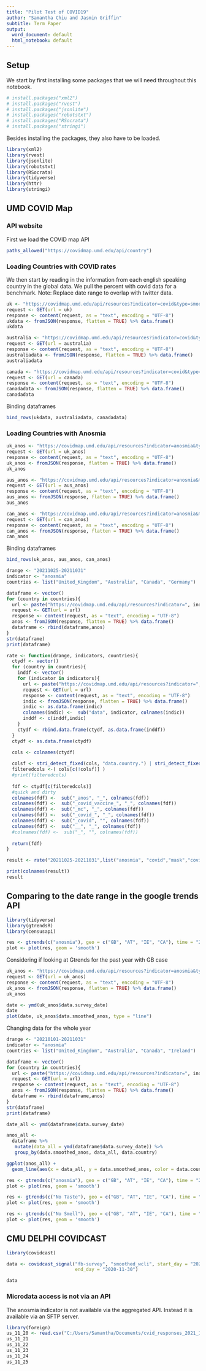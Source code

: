 ---
title: "Pilot Test of COVID19"
author: "Samantha Chiu and Jasmin Griffin"
subtitle: Term Paper
output:
  word_document: default
  html_notebook: default
---

## Setup

We start by first installing some packages that we will need throughout this notebook.

```{r}
# install.packages("xml2")
# install.packages("rvest")
# install.packages("jsonlite")
# install.packages("robotstxt")
# install.packages("RSocrata")
# install.packages("stringi")
```

Besides installing the packages, they also have to be loaded.

```{r}
library(xml2)
library(rvest)
library(jsonlite)
library(robotstxt)
library(RSocrata)
library(tidyverse)
library(httr)
library(stringi)
```

## UMD COVID Map

### API website 

First we load the COVID map API

```{r}
paths_allowed("https://covidmap.umd.edu/api/country")
```

### Loading Countries with COVID rates

We then start by reading in the information from each english speaking country in the global data.
We pull the percent with covid data for a benchmark.
Note: Replace date range to overlap with twitter data.

```{r}
uk <- "https://covidmap.umd.edu/api/resources?indicator=covid&type=smoothed&country=United_Kingdom&daterange=20211020-20211027"
request <- GET(url = uk)
response <- content(request, as = "text", encoding = "UTF-8")
ukdata <- fromJSON(response, flatten = TRUE) %>% data.frame()
ukdata
```
```{r}
australia <- "https://covidmap.umd.edu/api/resources?indicator=covid&type=smoothed&country=Australia&daterange=20211020-20211027"
request <- GET(url = australia)
response <- content(request, as = "text", encoding = "UTF-8")
australiadata <- fromJSON(response, flatten = TRUE) %>% data.frame()
australiadata
```
```{r}
canada <- "https://covidmap.umd.edu/api/resources?indicator=covid&type=smoothed&country=canada&daterange=20211020-20211027"
request <- GET(url = canada)
response <- content(request, as = "text", encoding = "UTF-8")
canadadata <- fromJSON(response, flatten = TRUE) %>% data.frame()
canadadata
```

Binding dataframes

```{r}
bind_rows(ukdata, australiadata, canadadata)
```

### Loading Countries with Anosmia

```{r}
uk_anos <- "https://covidmap.umd.edu/api/resources?indicator=anosmia&type=smoothed&country=United_Kingdom&daterange=20211025-20211031"
request <- GET(url = uk_anos)
response <- content(request, as = "text", encoding = "UTF-8")
uk_anos <- fromJSON(response, flatten = TRUE) %>% data.frame()
uk_anos
```

```{r}
aus_anos <- "https://covidmap.umd.edu/api/resources?indicator=anosmia&type=smoothed&country=Australia&daterange=20211025-20211031"
request <- GET(url = aus_anos)
response <- content(request, as = "text", encoding = "UTF-8")
aus_anos <- fromJSON(response, flatten = TRUE) %>% data.frame()
aus_anos
```

```{r}
can_anos <- "https://covidmap.umd.edu/api/resources?indicator=anosmia&type=smoothed&country=Canada&daterange=20211025-20211031"
request <- GET(url = can_anos)
response <- content(request, as = "text", encoding = "UTF-8")
can_anos <- fromJSON(response, flatten = TRUE) %>% data.frame()
can_anos
```

Binding dataframes

```{r}
bind_rows(uk_anos, aus_anos, can_anos)
```
```{r}
drange <- "20211025-20211031"
indicator <- "anosmia"
countries <- list("United_Kingdom", "Australia", "Canada", "Germany")

dataframe <- vector()
for (country in countries){
  url <- paste("https://covidmap.umd.edu/api/resources?indicator=", indicator,"&type=smoothed&country=",country,"&daterange=",drange, sep="")
  request <- GET(url = url)
  response <- content(request, as = "text", encoding = "UTF-8")
  anos <- fromJSON(response, flatten = TRUE) %>% data.frame()
  dataframe <- rbind(dataframe,anos)
} 
str(dataframe)
print(dataframe) 
```
```{r}
rate <- function(drange, indicators, countries){
  ctydf <- vector()
  for (country in countries){
    inddf <- vector()
    for (indicator in indicators){
      url <- paste("https://covidmap.umd.edu/api/resources?indicator=",indicator,"&type=smoothed&country=",country,"&daterange=",drange, sep="")
      request <- GET(url = url)
      response <- content(request, as = "text", encoding = "UTF-8")
      indic <- fromJSON(response, flatten = TRUE) %>% data.frame()
      indic <- as.data.frame(indic)
      colnames(indic) <-  sub("data", indicator, colnames(indic))
      inddf <- c(inddf,indic)
    }
    ctydf <- rbind.data.frame(ctydf, as.data.frame(inddf))
  } 
  ctydf <- as.data.frame(ctydf)
  
  cols <- colnames(ctydf)

  colsf <- stri_detect_fixed(cols, "data.country.") | stri_detect_fixed(cols, "status") |  stri_detect_fixed(cols, ".gid") |  stri_detect_fixed(cols, ".iso_code") |  stri_detect_fixed(cols, "data.survey_date.")
  filteredcols <-( cols[c(!colsf)] )
  #print(filteredcols)
  
  fdf <- ctydf[c(filteredcols)]
  #quick and dirty 
  colnames(fdf) <-  sub("_anos", "_", colnames(fdf))
  colnames(fdf) <-  sub("_covid_vaccine_", "_", colnames(fdf))
  colnames(fdf) <-  sub("_mc", "_", colnames(fdf))
  colnames(fdf) <-  sub("_covid_", "_", colnames(fdf))
  colnames(fdf) <-  sub("_covid", "", colnames(fdf))
  colnames(fdf) <-  sub("__", "_", colnames(fdf))
  #colnames(fdf) <-  sub("_", "", colnames(fdf))
  
  return(fdf)
}

result <- rate("20211025-20211031",list("anosmia", "covid","mask","covid_vaccine"),list("United_Kingdom", "Canada","Australia","Ireland"))

print(colnames(result))
result

```
## Comparing to the date range in the google trends API 

```{r}
library(tidyverse)
library(gtrendsR)
library(censusapi)
```

```{r}
res <- gtrends(c("anosmia"), geo = c("GB", "AT", "IE", "CA"), time = "2021-01-01 2021-10-31", low_search_volume = T)
plot <- plot(res, geom = 'smooth')
```
Considering if looking at Gtrends for the past year with GB case

```{r}
uk_anos <- "https://covidmap.umd.edu/api/resources?indicator=anosmia&type=smoothed&country=United_Kingdom&daterange=20210101-20211031"
request <- GET(url = uk_anos)
response <- content(request, as = "text", encoding = "UTF-8")
uk_anos <- fromJSON(response, flatten = TRUE) %>% data.frame()
uk_anos
```
```{r}
date <- ymd(uk_anos$data.survey_date)
date
plot(date, uk_anos$data.smoothed_anos, type = "line")
```
Changing data for the whole year

```{r}
drange <- "20210101-20211031"
indicator <- "anosmia"
countries <- list("United_Kingdom", "Australia", "Canada", "Ireland")

dataframe <- vector()
for (country in countries){
  url <- paste("https://covidmap.umd.edu/api/resources?indicator=", indicator,"&type=smoothed&country=",country,"&daterange=",drange, sep="")
  request <- GET(url = url)
  response <- content(request, as = "text", encoding = "UTF-8")
  anos <- fromJSON(response, flatten = TRUE) %>% data.frame()
  dataframe <- rbind(dataframe,anos)
} 
str(dataframe)
print(dataframe) 
```

```{r}
date_all <- ymd(dataframe$data.survey_date)

anos_all <-
  dataframe %>%
   mutate(data_all = ymd(dataframe$data.survey_date)) %>%
   group_by(data.smoothed_anos, data_all, data.country)
```

```{r}
ggplot(anos_all) +
  geom_line(aes(x = data_all, y = data.smoothed_anos, color = data.country), size = 0.5)
```
```{r}
res <- gtrends(c("anosmia"), geo = c("GB", "AT", "IE", "CA"), time = "2021-01-01 2021-10-31", low_search_volume = T)
plot <- plot(res, geom = 'smooth')
```
```{r}
res <- gtrends(c("No Taste"), geo = c("GB", "AT", "IE", "CA"), time = "2021-01-01 2021-10-31", low_search_volume = T)
plot <- plot(res, geom = 'smooth')
```
```{r}
res <- gtrends(c("No Smell"), geo = c("GB", "AT", "IE", "CA"), time = "2021-01-01 2021-10-31", low_search_volume = T)
plot <- plot(res, geom = 'smooth')
```

## CMU DELPHI COVIDCAST

```{r}
library(covidcast)

data <- covidcast_signal("fb-survey", "smoothed_wcli", start_day = "2020-11-25",
                         end_day = "2020-11-30")

data
```
### Microdata access is not via an API

The anosmia indicator is not available via the aggregated API. Instead it is available via an SFTP server.

```{r}
library(foreign)
us_11_20 <- read.csv("C:/Users/Samantha/Documents/cvid_responses_2021_11_20_recordedby_2021_11_24.csv")
us_11_21
us_11_22
us_11_23
us_11_24
us_11_25

```

